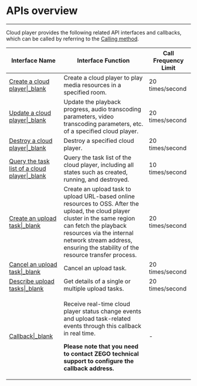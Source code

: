 # APIs overview


---

Cloud player provides the following related API interfaces and callbacks, which can be called by referring to the [Calling method](#17715).

|Interface Name|Interface Function|Call Frequency Limit|
|-|-|-|
|[Create a cloud player\|_blank](#17705)|Create a cloud player to play media resources in a specified room.|20 times/second|
|[Update a cloud player\|_blank](#17707)|Update the playback progress, audio transcoding parameters, video transcoding parameters, etc. of a specified cloud player.|20 times/second|
|[Destroy a cloud player\|_blank](#17709)|Destroy a specified cloud player.|20 times/second|
|[Query the task list of a cloud player\|_blank](#17711)|Query the task list of the cloud player, including all states such as created, running, and destroyed.|10 times/second|
| [Create an upload task\|_blank](!cloud_player-CreateUploadTask) | Create an upload task to upload URL-based online resources to OSS. After the upload, the cloud player cluster in the same region can fetch the playback resources via the internal network stream address, ensuring the stability of the resource transfer process. | 20 times/second |
| [Cancel an upload task\|_blank](!cloud_player-CancelUploadTask) | Cancel an upload task. | 20 times/second |
| [Describe upload tasks\|_blank](!cloud_player-DescribeUploadTasks) | Get details of a single or multiple upload tasks. | 20 times/second |
|[Callback\|_blank](#17727)|<p>Receive real-time cloud player status change events and upload task-related events through this callback in real time.</p><p><b>Please note that you need to contact ZEGO technical support to configure the callback address.</b></p>|-|
